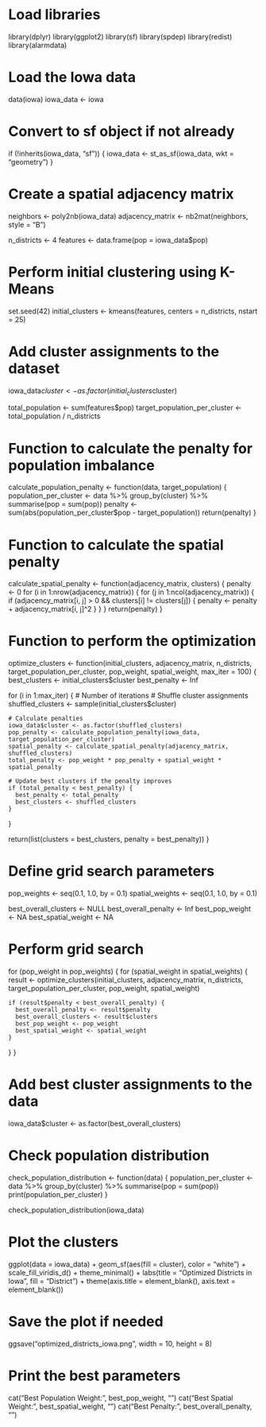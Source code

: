 # Load libraries
library(dplyr)
library(ggplot2)
library(sf)
library(spdep)
library(redist)
library(alarmdata)

# Load the Iowa data
data(iowa)
iowa_data <- iowa

# Convert to sf object if not already
if (!inherits(iowa_data, "sf")) {
  iowa_data <- st_as_sf(iowa_data, wkt = "geometry")
}

# Create a spatial adjacency matrix
neighbors <- poly2nb(iowa_data)
adjacency_matrix <- nb2mat(neighbors, style = "B")

n_districts <- 4
features <- data.frame(pop = iowa_data$pop)

# Perform initial clustering using K-Means
set.seed(42)
initial_clusters <- kmeans(features, centers = n_districts, nstart = 25)

# Add cluster assignments to the dataset
iowa_data$cluster <- as.factor(initial_clusters$cluster)


total_population <- sum(features$pop)
target_population_per_cluster <- total_population / n_districts

# Function to calculate the penalty for population imbalance
calculate_population_penalty <- function(data, target_population) {
  population_per_cluster <- data %>%
    group_by(cluster) %>%
    summarise(pop = sum(pop))
  penalty <- sum(abs(population_per_cluster$pop - target_population))
  return(penalty)
}

# Function to calculate the spatial penalty
calculate_spatial_penalty <- function(adjacency_matrix, clusters) {
  penalty <- 0
  for (i in 1:nrow(adjacency_matrix)) {
    for (j in 1:ncol(adjacency_matrix)) {
      if (adjacency_matrix[i, j] > 0 && clusters[i] != clusters[j]) {
        penalty <- penalty + adjacency_matrix[i, j]^2
      }
    }
  }
  return(penalty)
}

# Function to perform the optimization
optimize_clusters <- function(initial_clusters, adjacency_matrix, n_districts, target_population_per_cluster, pop_weight, spatial_weight, max_iter = 100) {
  best_clusters <- initial_clusters$cluster
  best_penalty <- Inf
  
  for (i in 1:max_iter) {  # Number of iterations
    # Shuffle cluster assignments
    shuffled_clusters <- sample(initial_clusters$cluster)
    
    # Calculate penalties
    iowa_data$cluster <- as.factor(shuffled_clusters)
    pop_penalty <- calculate_population_penalty(iowa_data, target_population_per_cluster)
    spatial_penalty <- calculate_spatial_penalty(adjacency_matrix, shuffled_clusters)
    total_penalty <- pop_weight * pop_penalty + spatial_weight * spatial_penalty
    
    # Update best clusters if the penalty improves
    if (total_penalty < best_penalty) {
      best_penalty <- total_penalty
      best_clusters <- shuffled_clusters
    }
  }
  
  return(list(clusters = best_clusters, penalty = best_penalty))
}

# Define grid search parameters
pop_weights <- seq(0.1, 1.0, by = 0.1)
spatial_weights <- seq(0.1, 1.0, by = 0.1)

best_overall_clusters <- NULL
best_overall_penalty <- Inf
best_pop_weight <- NA
best_spatial_weight <- NA

# Perform grid search
for (pop_weight in pop_weights) {
  for (spatial_weight in spatial_weights) {
    result <- optimize_clusters(initial_clusters, adjacency_matrix, n_districts, target_population_per_cluster, pop_weight, spatial_weight)
    
    if (result$penalty < best_overall_penalty) {
      best_overall_penalty <- result$penalty
      best_overall_clusters <- result$clusters
      best_pop_weight <- pop_weight
      best_spatial_weight <- spatial_weight
    }
  }
}

# Add best cluster assignments to the data
iowa_data$cluster <- as.factor(best_overall_clusters)

# Check population distribution
check_population_distribution <- function(data) {
  population_per_cluster <- data %>%
    group_by(cluster) %>%
    summarise(pop = sum(pop))
  print(population_per_cluster)
}

check_population_distribution(iowa_data)

# Plot the clusters
ggplot(data = iowa_data) +
  geom_sf(aes(fill = cluster), color = "white") +
  scale_fill_viridis_d() +
  theme_minimal() +
  labs(title = "Optimized Districts in Iowa", fill = "District") +
  theme(axis.title = element_blank(), axis.text = element_blank())

# Save the plot if needed
ggsave("optimized_districts_iowa.png", width = 10, height = 8)

# Print the best parameters
cat("Best Population Weight:", best_pop_weight, "\n")
cat("Best Spatial Weight:", best_spatial_weight, "\n")
cat("Best Penalty:", best_overall_penalty, "\n")